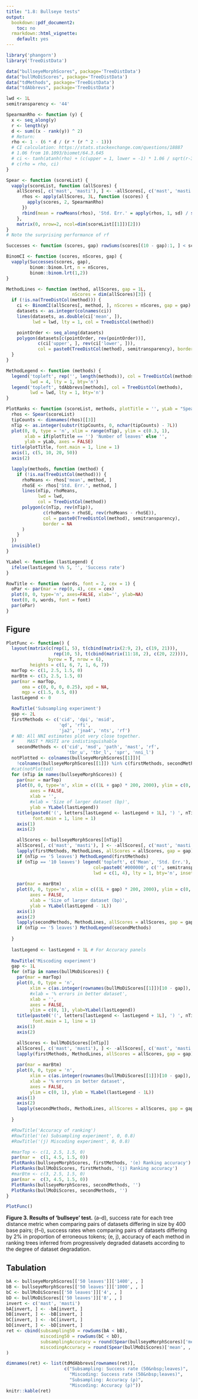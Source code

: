 ```yaml
---
title: "1.8: Bullseye tests"
output: 
  bookdown::pdf_document2:
    toc: no
  rmarkdown::html_vignette:
    default: yes
---
```


```r
library('phangorn')
library('TreeDistData')

data("bullseyeMorphScores", package='TreeDistData')
data("bullMoDiScores", package='TreeDistData')
data("tdMethods", package='TreeDistData')
data("tdAbbrevs", package='TreeDistData')

lwd <- 1L
semitransparency <- '44'

SpearmanRho <- function (y) {
  x <- seq_along(y)
  r <- length(y)
  d <- sum((x - rank(y)) ^ 2)
  # Return:
  rho <- 1 - (6 * d / (r * (r ^ 2 - 1)))
  # CI calculation: https://stats.stackexchange.com/questions/18887
  # 1.06 from 10.1093/biomet/64.3.645
  # ci <- tanh(atanh(rho) + (c(upper = 1, lower = -1) * 1.06 / sqrt(r-3)))
  # c(rho = rho, ci)
}

Spear <- function (scoreList) {
  vapply(scoreList, function (allScores) {
    allScores[, c('mast', 'masti'), ] <- -allScores[, c('mast', 'masti'), ]
      rhos <- apply(allScores, 3L, function (scores) {
        apply(scores, 2, SpearmanRho)
      })
      rbind(mean = rowMeans(rhos), 'Std. Err.' = apply(rhos, 1, sd) / sqrt(dim(rhos)[2]))
    },
    matrix(0, nrow=2, ncol=dim(scoreList[[1]])[2]))
}
# Note the surprising performance of rf

Successes <- function (scores, gap) rowSums(scores[(10 - gap):1, ] < scores[10:(gap + 1), ])

BinomCI <- function (scores, nScores, gap) {
  vapply(Successes(scores, gap),
         binom::binom.lrt, n = nScores,
         binom::binom.lrt(1,2))
}

MethodLines <- function (method, allScores, gap = 1L,
                         nScores = dim(allScores)[3]) {
  if (!is.na(TreeDistCol(method))) {
    ci <- BinomCI(allScores[, method, ], nScores = nScores, gap = gap)
    datasets <- as.integer(colnames(ci))
    lines(datasets, as.double(ci['mean', ]),
          lwd = lwd, lty = 1, col = TreeDistCol(method))

    pointOrder <- seq_along(datasets)
    polygon(datasets[c(pointOrder, rev(pointOrder))],
            c(ci['upper', ], rev(ci['lower', ])),
            col = paste0(TreeDistCol(method), semitransparency), border = NA)
  }
}

MethodLegend <- function (methods) {
  legend('topleft', rep('', length(methods)), col = TreeDistCol(methods, 88),
         lwd = 4, lty = 1, bty='n')
  legend('topleft', tdAbbrevs[methods], col = TreeDistCol(methods),
         lwd = lwd, lty = 1, bty='n')
}

PlotRanks <- function (scoreList, methods, plotTitle = '', yLab = "Spearman's rho") {
  rhos <- Spear(scoreList)
  tipCounts <- dimnames(rhos)[[3]]
  nTip <- as.integer(substr(tipCounts, 0, nchar(tipCounts) - 7L))
  plot(0, 0, type = 'n', xlim = range(nTip), ylim = c(0.3, 1),
       xlab = if(plotTitle == '') 'Number of leaves' else '',
       ylab = yLab, axes = FALSE)
  title(plotTitle, font.main = 1, line = 1)
  axis(1, c(5, 10, 20, 50))
  axis(2)

  lapply(methods, function (method) {
    if (!is.na(TreeDistCol(method))) {
      rhoMeans <- rhos['mean', method, ]
      rhoSE <- rhos['Std. Err.', method, ]
      lines(nTip, rhoMeans,
            lwd = lwd,
            col = TreeDistCol(method))
      polygon(c(nTip, rev(nTip)),
              c(rhoMeans + rhoSE, rev(rhoMeans - rhoSE)),
              col = paste0(TreeDistCol(method), semitransparency),
              border = NA
      )
    }
  })
  invisible()
}

YLabel <- function (lastLegend) {
  ifelse(lastLegend %% 5, '', 'Success rate')
}

RowTitle <- function (words, font = 2, cex = 1) {
  oPar <- par(mar = rep(0, 4), cex = cex)
  plot(0, 0, type='n', axes=FALSE, xlab='', ylab=NA)
  text(0, 0, words, font = font)
  par(oPar)
}

```

## Figure

```r
PlotFunc <- function() {
  layout(matrix(c(rep(1, 5), t(cbind(matrix(2:9, 2), c(19, 21))),
                  rep(10, 5), t(cbind(matrix(11:18, 2), c(20, 22)))),
                byrow = T, nrow = 6),
         heights = c(1, 6, 7, 1, 6, 7))
  marTop <- c(1, 2.5, 1.5, 0)
  marBtm <- c(3, 2.5, 1.5, 0)
  par(mar = marTop,
      oma = c(0, 0, 0, 0.25), xpd = NA,
      mgp = c(1.5, 0.5, 0))
  lastLegend <- 0

  RowTitle('Subsampling experiment')
  gap <- 2L
  firstMethods <- c('cid', 'dpi', 'msid', 
                    'qd', 'rfi',
                    'ja2', 'jna4', 'nts', 'rf')
  # NB: All NNI estimates plot very close together.
  #     MAST * MASTI are indistinguishable
    secondMethods <- c('cid', 'msd', 'path', 'mast', 'rf', 
                       'tbr_u', 'tbr_l', 'spr', 'nni_l')
  notPlotted <- colnames(bullseyeMorphScores[[1]])[
    !colnames(bullseyeMorphScores[[1]]) %in% c(firstMethods, secondMethods)]
  #cat(notPlotted)
  for (nTip in names(bullseyeMorphScores)) {
    par(mar = marTop)
    plot(0, 0, type='n', xlim = c((1L + gap) * 200, 2000), ylim = c(0, 1),
         axes = FALSE,
         xlab = '',
         #xlab = 'Size of larger dataset (bp)',
         ylab = YLabel(lastLegend))
    title(paste0('(', letters[lastLegend <- lastLegend + 1L], ') ', nTip),
          font.main = 1, line = 1)
    axis(1)
    axis(2)

    allScores <- bullseyeMorphScores[[nTip]]
    allScores[, c('mast', 'masti'), ] <- -allScores[, c('mast', 'masti'), ]
    lapply(firstMethods, MethodLines, allScores = allScores, gap = gap) -> XX
    if (nTip == '5 leaves') MethodLegend(firstMethods)
    if (nTip == '10 leaves') legend('topleft', c('Mean', 'Std. Err.'),
                                 col=paste0('#000000', c('', semitransparency)),
                                 lwd = c(1, 4), lty = 1, bty='n', inset=c(0, 0))
    
    par(mar = marBtm)
    plot(0, 0, type='n', xlim = c((1L + gap) * 200, 2000), ylim = c(0, 1),
         axes = FALSE,
         xlab = 'Size of larger dataset (bp)',
         ylab = YLabel(lastLegend - 1L))
    axis(1)
    axis(2)
    lapply(secondMethods, MethodLines, allScores = allScores, gap = gap) -> XX
    if (nTip == '5 leaves') MethodLegend(secondMethods)
    
  }
  
  lastLegend <- lastLegend + 1L # For Accuracy panels
  
  RowTitle('Miscoding experiment')
  gap <- 1L
  for (nTip in names(bullMoDiScores)) {
    par(mar = marTop)
    plot(0, 0, type = 'n',
         xlim = c(as.integer(rownames(bullMoDiScores[[1]])[10 - gap]), 0),
         #xlab = '% errors in better dataset',
         xlab = '',
         axes = FALSE,
         ylim = c(0, 1), ylab=YLabel(lastLegend))
    title(paste0('(', letters[lastLegend <- lastLegend + 1L], ') ', nTip),
          font.main = 1, line = 1)
    axis(1)
    axis(2)

    allScores <- bullMoDiScores[[nTip]]
    allScores[, c('mast', 'masti'), ] <- -allScores[, c('mast', 'masti'), ]
    lapply(firstMethods, MethodLines, allScores = allScores, gap = gap) -> XX
    
    par(mar = marBtm)
    plot(0, 0, type = 'n',
         xlim = c(as.integer(rownames(bullMoDiScores[[1]])[10 - gap]), 0),
         xlab = '% errors in better dataset',
         axes = FALSE,
         ylim = c(0, 1), ylab = YLabel(lastLegend - 1L))
    axis(1)
    axis(2)
    lapply(secondMethods, MethodLines, allScores = allScores, gap = gap) -> XX
    
  }

  #RowTitle('Accuracy of ranking')
  #RowTitle('(e) Subsampling experiment', 0, 0.8)
  #RowTitle('(j) Miscoding experiment', 0, 0.8)

  #marTop <- c(1, 2.5, 1.5, 0)
  par(mar =  c(1, 4.5, 1.5, 0))
  PlotRanks(bullseyeMorphScores, firstMethods, '(e) Ranking accuracy')
  PlotRanks(bullMoDiScores, firstMethods, '(j) Ranking accuracy')
  #marBtm <- c(3, 2.5, 1.5, 0)
  par(mar =  c(3, 4.5, 1.5, 0))
  PlotRanks(bullseyeMorphScores, secondMethods, '')
  PlotRanks(bullMoDiScores, secondMethods, '')
}

PlotFunc()
```

**Figure 3. Results of 'bullseye' test.** (a–d), success rate for each tree distance metric when comparing pairs of datasets differing in size by 400 base pairs; (f–i), success rates when comparing pairs of datasets differing by 2% in proportion of erroneous tokens; (e, j), accuracy of each method in ranking trees inferred from progressively degraded datasets according to the degree of dataset degradation.

## Tabulation

```r
bA <- bullseyeMorphScores[['50 leaves']]['1400', , ]
bB <- bullseyeMorphScores[['50 leaves']]['1000', , ]
bC <- bullMoDiScores[['50 leaves']]['4', , ]
bD <- bullMoDiScores[['50 leaves']]['8', , ]
invert <- c('mast', 'masti')
bA[invert, ] <- -bA[invert, ]
bB[invert, ] <- -bB[invert, ]
bC[invert, ] <- -bC[invert, ]
bD[invert, ] <- -bD[invert, ]
ret <- cbind(subsampling50 = rowSums(bA < bB),
             miscoding50 = rowSums(bC < bD),
             subsamplingAccuracy = round(Spear(bullseyeMorphScores)['mean', , '50 leaves'], 3),
             miscodingAccuracy = round(Spear(bullMoDiScores)['mean', , '50 leaves'], 3)
)

dimnames(ret) <- list(tdMdAbbrevs[rownames(ret)], 
                      c("Subsampling: Success rate (50&nbsp;leaves)",
                        "Miscoding: Success rate (50&nbsp;leaves)",
                        "Subsampling: Accuracy (ρ)",
                        "Miscoding: Accuracy (ρ)"))
knitr::kable(ret)

```
